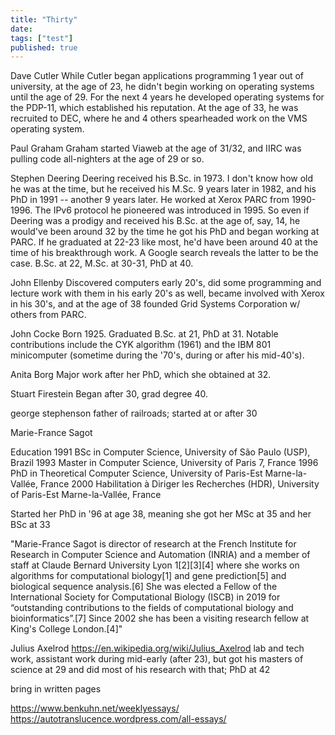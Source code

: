 ```yaml
---
title: "Thirty"
date:
tags: ["test"]
published: true
---
```




Dave Cutler
While Cutler began applications programming 1 year out of university, at the age of 23, he didn't begin working on operating systems until the age of 29. For the next 4 years he developed operating systems for the PDP-11, which established his reputation. At the age of 33, he was recruited to DEC, where he and 4 others spearheaded work on the VMS operating system.

Paul Graham
Graham started Viaweb at the age of 31/32, and IIRC was pulling code all-nighters at the age of 29 or so.

Stephen Deering
Deering received his B.Sc. in 1973. I don't know how old he was at the time, but he received his M.Sc. 9 years later in 1982, and his PhD in 1991 -- another 9 years later. He worked at Xerox PARC from 1990-1996. The IPv6 protocol he pioneered was introduced in 1995. So even if Deering was a prodigy and received his B.Sc. at the age of, say, 14, he would've been around 32 by the time he got his PhD and began working at PARC. If he graduated at 22-23 like most, he'd have been around 40 at the time of his breakthrough work. A Google search reveals the latter to be the case. B.Sc. at 22, M.Sc. at 30-31, PhD at 40.

John Ellenby
Discovered computers early 20's, did some programming and lecture work with them in his early 20's as well, became involved with Xerox in his 30's, and at the age of 38 founded Grid Systems Corporation w/ others from PARC.

John Cocke
Born 1925. Graduated B.Sc. at 21, PhD at 31. Notable contributions include the CYK algorithm (1961) and the IBM 801 minicomputer (sometime during the '70's, during or after his mid-40's).

Anita Borg
Major work after her PhD, which she obtained at 32.

Stuart Firestein
Began after 30, grad degree 40.

george stephenson
father of railroads; started at or after 30

Marie-France Sagot

Education
1991 BSc in Computer Science, University of São Paulo (USP), Brazil
1993 Master in Computer Science, University of Paris 7, France
1996 PhD in Theoretical Computer Science, University of Paris-Est Marne-la-Vallée, France
2000 Habilitation à Diriger les Recherches (HDR), University of Paris-Est Marne-la-Vallée, France

Started her PhD in '96 at age 38, meaning she got her MSc at 35 and her BSc at 33

"Marie-France Sagot is director of research at the French Institute for Research in Computer Science and Automation (INRIA) and a member of staff at Claude Bernard University Lyon 1[2][3][4] where she works on algorithms for computational biology[1] and gene prediction[5] and biological sequence analysis.[6] She was elected a Fellow of the International Society for Computational Biology (ISCB) in 2019 for “outstanding contributions to the fields of computational biology and bioinformatics”.[7] Since 2002 she has been a visiting research fellow at King's College London.[4]"

Julius Axelrod
https://en.wikipedia.org/wiki/Julius_Axelrod
lab and tech work, assistant work during mid-early (after 23), but got his masters of science at 29 and did most of his research with that; PhD at 42

bring in written pages

https://www.benkuhn.net/weeklyessays/
https://autotranslucence.wordpress.com/all-essays/
